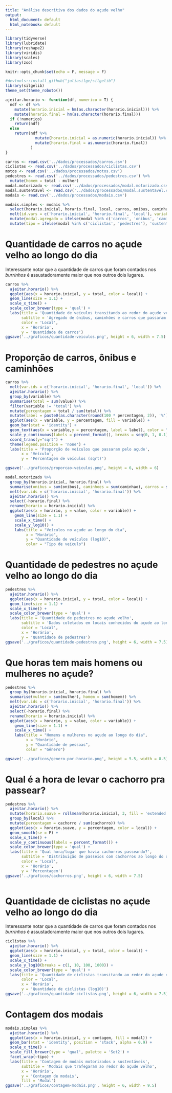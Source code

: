 ```yaml
---
title: "Análise descritiva dos dados do açude velho"
output:
  html_document: default
  html_notebook: default
---
```


```r
library(tidyverse)
library(lubridate)
library(reshape2)
library(viridis)
library(scales)
library(zoo)

knitr::opts_chunk$set(echo = F, message = F)

#devtools::install_github("juliasilge/silgelib")
library(silgelib)
theme_set(theme_roboto())

ajeitar.horario <- function(df, numerico = T) {
  ndf <- df %>%
    mutate(horario.inicial = hm(as.character(horario.inicial))) %>%
    mutate(horario.final = hm(as.character(horario.final)))
  if (!numerico)
    return(ndf)
  else
    return(ndf %>%
             mutate(horario.inicial = as.numeric(horario.inicial)) %>%
             mutate(horario.final = as.numeric(horario.final))
           )
}

carros <- read.csv('../dados/processados/carros.csv')
ciclistas <- read.csv('../dados/processados/ciclistas.csv')
motos <- read.csv('../dados/processados/motos.csv') 
pedestres <- read.csv('../dados/processados/pedestres.csv') %>%
  mutate(homem = total - mulher)
modal.motorizado <- read.csv('../dados/processados/modal.motorizado.csv') 
modal.sustentavel <- read.csv('../dados/processados/modal.sustentavel.csv')
modais <- read.csv('../dados/processados/modais.csv')

modais.simples <- modais %>%
  select(horario.inicial, horario.final, local, carros, onibus, caminhao, motos, ciclistas, pedestres) %>%
  melt(id.vars = c('horario.inicial', 'horario.final', 'local'), variable.name = 'modal', value.name = 'contagem') %>%
  mutate(modal.agregado = ifelse(modal %in% c('carros', 'onibus', 'caminhao'), 'veiculo', modal)) %>%
  mutate(tipo = ifelse(modal %in% c('ciclistas', 'pedestres'), 'sustentavel', 'motorizado'))

```


# Quantidade de carros no açude velho ao longo do dia

Interessante notar que a quantidade de carros que foram contados nos _burrinhos_ é assustadoramente maior que nos outros dois lugares. 

```r
carros %>%
  ajeitar.horario() %>%
  ggplot(aes(x = horario.inicial, y = total, color = local)) +
  geom_line(size = 1.1) +
  scale_x_time() +
  scale_color_brewer(type = 'qual') +
  labs(title = 'Quantidade de veículos transitando ao redor do açude velho',
       subtitle = 'Agregado de ônibus, caminhões e carros que passaram ao redor do açude ao longo do dia',
       color = 'Local',
       x = 'Horário',
       y = 'Quantidade de carros')
ggsave('../graficos/quantidade-veiculos.png', height = 6, width = 7.5)
```

# Proporção de carros, ônibus e caminhões
```r
carros %>%
  melt(var.ids = c('horario.inicial', 'horario.final', 'local')) %>%
  ajeitar.horario() %>%
  group_by(variable) %>%
  summarise(total = sum(value)) %>%
  filter(variable != 'total') %>%
  mutate(percentagem = total / sum(total)) %>%
  mutate(label = paste0(as.character(round(100 * percentagem, 2)), '%')) %>%
  ggplot(aes(x = variable, y = percentagem, fill = variable)) +
  geom_bar(stat = 'identity') +
  geom_text(aes(x = variable,y = percentagem, label = label), color = "white", fontface = "bold", vjust=1.8) +
  scale_y_continuous(labels = percent_format(), breaks = seq(0, 1, 0.1)) +
  coord_trans(y="sqrt") +
  theme(legend.position = 'none') +
  labs(title = 'Proporção de veículos que passaram pelo açude',
       x = 'Veículo',
       y = 'Percentagem de veículos (sqrt)')

ggsave('../graficos/proporcao-veiculos.png', height = 6, width = 6)
```


```r
modal.motorizado %>%
  group_by(horario.inicial, horario.final) %>%
  summarise(onibus = sum(onibus), caminhoes = sum(caminhao), carros = sum(carros), motos = sum(motos)) %>%
  melt(var.ids = c('horario.inicial', 'horario.final')) %>%
  ajeitar.horario() %>%
  select(-horario.final) %>%
  rename(horario = horario.inicial) %>%
  ggplot(aes(x = horario, y = value, color = variable)) +
    geom_line(size = 1.1) +
    scale_x_time() +
    scale_y_log10() +
    labs(title = "Veículos no açude ao longo do dia",
         x = "Horário",
         y = "Quantidade de veículos (log10)",
         color = "Tipo de veículo")
```



# Quantidade de pedestres no açude velho ao longo do dia
```r
pedestres %>%
  ajeitar.horario() %>%
  ggplot(aes(x = horario.inicial, y = total, color = local)) +
  geom_line(size = 1.1) +
  scale_x_time() +
  scale_color_brewer(type = 'qual') +
  labs(title = 'Quantidade de pedestres no açude velho',
       subtitle = 'Dados coletados em locais conhecidos do açude ao longo do dia',
       color = 'Local',
       x = 'Horário',
       y = 'Quantidade de pedestres')
ggsave('../graficos/quantidade-pedestres.png', height = 6, width = 7.5)
```

# Que horas tem mais homens ou mulheres no açude?

```r
pedestres %>%
  group_by(horario.inicial, horario.final) %>%
  summarise(mulher = sum(mulher), homem = sum(homem)) %>%
  melt(var.ids = c('horario.inicial', 'horario.final')) %>%
  ajeitar.horario() %>%
  select(-horario.final) %>%
  rename(horario = horario.inicial) %>%
  ggplot(aes(x = horario, y = value, color = variable)) +
    geom_line(size = 1.1) +
    scale_x_time() +
    labs(title = "Homens e mulheres no açude ao longo do dia",
         x = "Horário",
         y = "Quantidade de pessoas",
         color = "Gênero")

ggsave('../graficos/genero-por-horario.png', height = 5.5, width = 8.5)
```



# Qual é a hora de levar o cachorro pra passear?

```r
pedestres %>%
  ajeitar.horario() %>%
  mutate(horario.suave = rollmean(horario.inicial, 3, fill = 'extended')) %>%
  group_by(local) %>%
  mutate(percentagem = cachorro / sum(cachorro)) %>%
  ggplot(aes(x = horario.suave, y = percentagem, color = local)) +
  geom_smooth(se = F) +
  scale_x_time() +
  scale_y_continuous(labels = percent_format()) +
  scale_color_brewer(type = 'qual') +
  labs(title = 'Qual hora/lugar que havia cachorros passeando?',
       subtitle = 'Distribuição de passeios com cachorros ao longo do dia em diferentes locais do açude',
       color = 'Local',
       x = 'Horário',
       y = 'Percentagem')
ggsave('../graficos/cachorros.png', height = 6, width = 7.5)
  
```


# Quantidade de ciclistas no açude velho ao longo do dia

Interessante notar que a quantidade de carros que foram contados nos _burrinhos_ é assustadoramente maior que nos outros dois lugares. 

```r
ciclistas %>%
  ajeitar.horario() %>%
  ggplot(aes(x = horario.inicial, y = total, color = local)) +
  geom_line(size = 1.1) +
  scale_x_time() +
  scale_y_log10(breaks = c(1, 10, 100, 1000)) +
  scale_color_brewer(type = 'qual') +
  labs(title = 'Quantidade de ciclistas transitando ao redor do açude velho',
       color = 'Local',
       x = 'Horário',
       y = 'Quantidade de ciclistas (log10)')
ggsave('../graficos/quantidade-ciclistas.png', height = 6, width = 7.5)
```

# Contagem dos modais
```r
modais.simples %>%
  ajeitar.horario() %>%
  ggplot(aes(x = horario.inicial, y = contagem, fill = modal)) +
  geom_bar(stat = 'identity', position = 'stack', alpha = 0.9) +
  scale_x_time() +
  scale_fill_brewer(type = 'qual', palette = 'Set2') +
  facet_wrap(~tipo) +
  labs(title = 'Contagem de modais motorizados x sustentáveis',
       subtitle = 'Modais que trafegaram ao redor do açude velho',
       x = 'Horário',
       y = 'Contagem de modais',
       fill = 'Modal')
ggsave('../graficos/contagem-modais.png', height = 6, width = 9.5)
```

